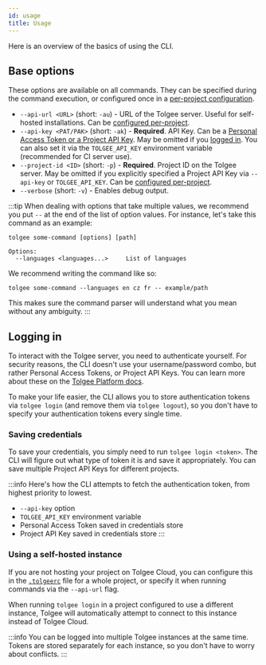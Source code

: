 ```yaml
---
id: usage
title: Usage
---
```


Here is an overview of the basics of using the CLI.

## Base options

These options are available on all commands. They can be specified during the command execution, or configured once
in a [per-project configuration](/tolgee-cli/project-configuration).

- `--api-url <URL>` (short: `-au`) - URL of the Tolgee server. Useful for self-hosted installations. Can be [configured per-project](/tolgee-cli/project-configuration).
- `--api-key <PAT/PAK>` (short: `-ak`) - **Required**. API Key. Can be a [Personal Access Token or a Project API Key](/platform/api-keys-and-pat-tokens).
  May be omitted if you [logged in](#logging-in). You can also set it via the `TOLGEE_API_KEY` environment variable (recommended for CI server use).
- `--project-id <ID>` (short: `-p`) - **Required**. Project ID on the Tolgee server. May be omitted if you explicitly
  specified a Project API Key via `--api-key` or `TOLGEE_API_KEY`. Can be [configured per-project](/tolgee-cli/project-configuration).
- `--verbose` (short: `-v`) - Enables debug output.

:::tip
When dealing with options that take multiple values, we recommend you put `--` at the end of the list of option values.
For instance, let's take this command as an example:

```
tolgee some-command [options] [path]

Options:
  --languages <languages...>     List of languages
```

We recommend writing the command like so:

```
tolgee some-command --languages en cz fr -- example/path
```

This makes sure the command parser will understand what you mean without any ambiguity.
:::

## Logging in

To interact with the Tolgee server, you need to authenticate yourself. For security reasons, the CLI doesn't use your
username/password combo, but rather Personal Access Tokens, or Project API Keys. You can learn more about these
on the [Tolgee Platform docs](/platform/api-keys-and-pat-tokens).

To make your life easier, the CLI allows you to store authentication tokens via `tolgee login` (and remove them via
`tolgee logout`), so you don't have to specify your authentication tokens every single time.

### Saving credentials

To save your credentials, you simply need to run `tolgee login <token>`. The CLI will figure out what type of token it
is and save it appropriately. You can save multiple Project API Keys for different projects.

:::info
Here's how the CLI attempts to fetch the authentication token, from highest priority to lowest.

- `--api-key` option
- `TOLGEE_API_KEY` environment variable
- Personal Access Token saved in credentials store
- Project API Key saved in credentials store
  :::

### Using a self-hosted instance

If you are not hosting your project on Tolgee Cloud, you can configure this in the [`.tolgeerc`](/tolgee-cli/project-configuration#apiUrl)
file for a whole project, or specify it when running commands via the `--api-url` flag.

When running `tolgee login` in a project configured to use a different instance, Tolgee will automatically attempt to
connect to this instance instead of Tolgee Cloud.

:::info
You can be logged into multiple Tolgee instances at the same time. Tokens are stored separately for each instance, so
you don't have to worry about conflicts.
:::
